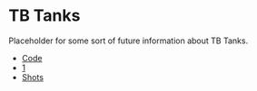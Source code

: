 = TB Tanks =

Placeholder for some sort of future information about TB Tanks.

* [http://github.com/netguy204/1MonthLispGame:Source Code]
* [http://github.com/netguy204/1MonthLispGame/downloads:Releases]
* [http://wiki.github.com/netguy204/1MonthLispGame/:Screen Shots]